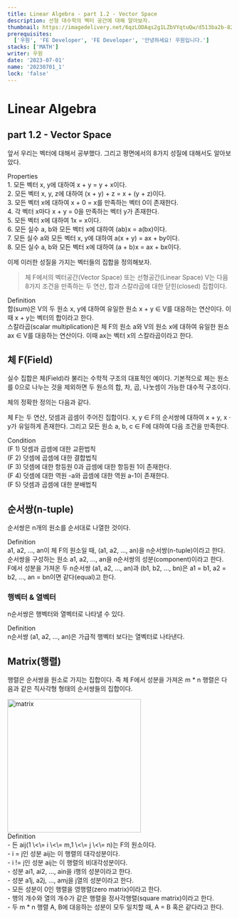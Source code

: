 ```yaml
---
title: Linear Algebra - part 1.2 - Vector Space
description: 선형 대수학의 벡터 공간에 대해 알아보자.
thumbnail: https://imagedelivery.net/6qzLODAqs2g1LZbVYqtuQw/d513ba2b-82a4-4814-6934-98fb30e57300/public
prerequisites:
  ['우원', 'FE Developer', 'FE Developer', '안녕하세요! 우원입니다.']
stacks: ['MATH']
writer: 우원
date: '2023-07-01'
name: '20230701_1'
lock: 'false'
---
```


# Linear Algebra

## part 1.2 - Vector Space

앞서 우리는 벡터에 대해서 공부했다.
그리고 평면에서의 8가지 성질에 대해서도 알아보았다.

<div className="px-4 py-2 my-4 bg-blue-100 border-l-4 border-blue-500">
  <div className="text-lg font-bold">Properties</div>
  <div>1. 모든 벡터 x, y에 대하여 x + y = y + x이다.</div>
  <div>2. 모든 벡터 x, y, z에 대하여 (x + y) + z = x + (y + z)이다.</div>
  <div>3. 모든 벡터 x에 대하여 x + 0 = x를 만족하는 벡터 0이 존재한다.</div>
  <div>4. 각 벡터 x마다 x + y = 0을 만족하는 벡터 y가 존재한다.</div>
  <div>5. 모든 벡터 x에 대하여 1x = x이다.</div>
  <div>6. 모든 실수 a, b와 모든 벡터 x에 대하여 (ab)x = a(bx)이다.</div>
  <div>7. 모든 실수 a와 모든 벡터 x, y에 대하여 a(x + y) = ax + by이다.</div>
  <div>8. 모든 실수 a, b와 모든 벡터 x에 대하여 (a + b)x = ax + bx이다.</div>
</div>

이제 이러한 성질을 가지는 벡터들의 집합을 정의해보자.

> 체 F에서의 벡터공간(Vector Space) 또는 선형공간(Linear Space) V는
> 다음 8가지 조건을 만족하는 두 연산, 합과 스칼라곱에 대한 닫힌(closed) 집합이다.

<div className="px-4 py-2 my-4 bg-blue-100 border-l-4 border-blue-500">
  <div className="text-lg font-bold">Definition</div>
  <div>
    합(sum)은 V의 두 원소 x, y에 대하여 유일한 원소 x + y ∈ V를 대응하는
    연산이다. 이때 x + y는 벡터의 합이라고 한다.
  </div>
  <div>
    스칼라곱(scalar multiplication)은 체 F의 원소 a와 V의 원소 x에 대하여 유일한
    원소 ax ∈ V를 대응하는 연산이다. 이때 ax는 벡터 x의 스칼라곱이라고 한다.
  </div>
</div>

## 체 F(Field)

실수 집합은 체(Field)라 불리는 수학적 구조의 대표적인 예이다.
기본적으로 체는 원소를 0으로 나누는 것을 제외하면 두 원소의 합, 차, 곱, 나눗셈이 가능한 대수적 구조이다.

체의 정확한 정의는 다음과 같다.

체 F는 두 연산, 덧셈과 곱셈이 주어진 집합이다.
x, y ∈ F의 순서쌍에 대하여 x + y, x · y가 유일하게 존재한다.
그리고 모든 원소 a, b, c ∈ F에 대하여 다음 조건을 만족한다.

<div className="px-4 py-2 my-4 bg-blue-100 border-l-4 border-blue-500">
  <div className="text-lg font-bold">Condition</div>
  <div>(F 1) 덧셈과 곱셈에 대한 교환법칙</div>
  <div>(F 2) 덧셈에 곱셈에 대한 결합법칙</div>
  <div>(F 3) 덧셈에 대한 항등원 0과 곱셈에 대한 항등원 1이 존재한다.</div>
  <div>(F 4) 덧셈에 대한 역원 -a와 곱셈에 대한 역원 a-1이 존재한다.</div>
  <div>(F 5) 덧셈과 곱셈에 대한 분배법칙</div>
</div>

## 순서쌍(n-tuple)

순서쌍은 n개의 원소를 순서대로 나열한 것이다.

<div className="px-4 py-2 my-4 bg-blue-100 border-l-4 border-blue-500">
  <div className="text-lg font-bold">Definition</div>
  <div>
    a1, a2, ..., an이 체 F의 원소일 때, (a1, a2, ..., an)을
    n순서쌍(n-tuple)이라고 한다.
  </div>
  <div>
    순서쌍을 구성하는 원소 a1, a2, ..., an을 n순서쌍의 성분(component)이라고
    한다.
  </div>
  <div>
    F에서 성분을 가져온 두 n순서쌍 (a1, a2, ..., an)과 (b1, b2, ..., bn)은 a1 =
    b1, a2 = b2, ..., an = bn이면 같다(equal)고 한다.
  </div>
</div>

### 행벡터 & 열벡터

n순서쌍은 행벡터와 열벡터로 나타낼 수 있다.

<div className="px-4 py-2 my-4 bg-blue-100 border-l-4 border-blue-500">
  <div className="text-lg font-bold">Definition</div>
  <div>n순서쌍 (a1, a2, ..., an)은 가급적 행벡터 보다는 열벡터로 나타낸다.</div>
</div>

## Matrix(행렬)

행렬은 순서쌍을 원소로 가지는 집합이다.
즉 체 F에서 성분을 가져온 m \* n 행렬은 다음과 같은 직사각형 형태의 순서쌍들의 집합이다.

<div>
  <img
    alt="matrix"
    src="https://imagedelivery.net/6qzLODAqs2g1LZbVYqtuQw/4464058a-7054-4a28-32c4-7dbd7bba6b00/public"
    width="300"
    height="300"
  />
</div>

<div className="px-4 py-2 my-4 bg-blue-100 border-l-4 border-blue-500">
  <div className="text-lg font-bold">Definition</div>
  <div>- 든 aij(1 \<\= i \<\= m,1 \<\= j \<\= n)는 F의 원소이다.</div>
  <div>- i = j인 성분 aij는 이 행렬의 대각성분이다. </div>
  <div>- i != j인 성분 aij는 이 행렬의 비대각성분이다.</div>
  <div>- 성분 ai1, ai2, ..., ain을 i행의 성분이라고 한다.</div>
  <div>- 성분 a1j, a2j, ..., amj을 j열의 성분이라고 한다.</div>
  <div>- 모든 성분이 0인 행렬을 영행렬(zero matrix)이라고 한다.</div>
  <div>- 행의 개수와 열의 개수가 같은 행렬을 정사각행렬(square matrix)이라고 한다.</div>
  <div>- 두 m * n 행렬 A, B에 대응하는 성분이 모두 일치할 때, A = B 혹은 같다라고 한다.</div>
</div>

